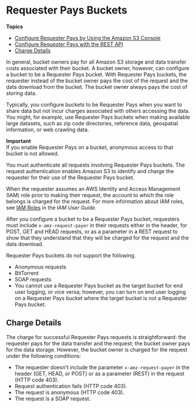 # Requester Pays Buckets<a name="RequesterPaysBuckets"></a>

**Topics**
+ [Configure Requester Pays by Using the Amazon S3 Console](configure-requester-pays-console.mdx)
+ [Configure Requester Pays with the REST API](configure-requester-pays-rest.mdx)
+ [Charge Details](#ChargeDetails)

In general, bucket owners pay for all Amazon S3 storage and data transfer costs associated with their bucket\. A bucket owner, however, can configure a bucket to be a Requester Pays bucket\. With Requester Pays buckets, the requester instead of the bucket owner pays the cost of the request and the data download from the bucket\. The bucket owner always pays the cost of storing data\. 

Typically, you configure buckets to be Requester Pays when you want to share data but not incur charges associated with others accessing the data\. You might, for example, use Requester Pays buckets when making available large datasets, such as zip code directories, reference data, geospatial information, or web crawling data\. 

**Important**  
If you enable Requester Pays on a bucket, anonymous access to that bucket is not allowed\.

You must authenticate all requests involving Requester Pays buckets\. The request authentication enables Amazon S3 to identify and charge the requester for their use of the Requester Pays bucket\. 

When the requester assumes an AWS Identity and Access Management \(IAM\) role prior to making their request, the account to which the role belongs is charged for the request\. For more information about IAM roles, see [IAM Roles](https://docs.aws.amazon.com/IAM/latest/UserGuide/id_roles.html) in the *IAM User Guide*\. 

After you configure a bucket to be a Requester Pays bucket, requesters must include `x-amz-request-payer` in their requests either in the header, for POST, GET and HEAD requests, or as a parameter in a REST request to show that they understand that they will be charged for the request and the data download\.

Requester Pays buckets do not support the following\.
+ Anonymous requests
+ BitTorrent
+ SOAP requests
+ You cannot use a Requester Pays bucket as the target bucket for end user logging, or vice versa; however, you can turn on end user logging on a Requester Pays bucket where the target bucket is not a Requester Pays bucket\. 

## Charge Details<a name="ChargeDetails"></a>

The charge for successful Requester Pays requests is straightforward: the requester pays for the data transfer and the request; the bucket owner pays for the data storage\. However, the bucket owner is charged for the request under the following conditions:
+ The requester doesn't include the parameter `x-amz-request-payer` in the header \(GET, HEAD, or POST\) or as a parameter \(REST\) in the request \(HTTP code 403\)\.
+ Request authentication fails \(HTTP code 403\)\.
+ The request is anonymous \(HTTP code 403\)\.
+ The request is a SOAP request\.